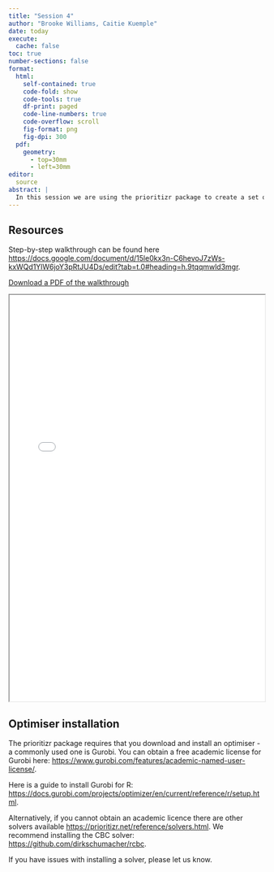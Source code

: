 ```yaml
---
title: "Session 4"
author: "Brooke Williams, Caitie Kuemple"
date: today
execute: 
  cache: false
toc: true
number-sections: false
format: 
  html:
    self-contained: true
    code-fold: show
    code-tools: true
    df-print: paged
    code-line-numbers: true
    code-overflow: scroll
    fig-format: png
    fig-dpi: 300
  pdf:
    geometry: 
      - top=30mm
      - left=30mm
editor:
  source
abstract: |
  In this session we are using the prioritizr package to create a set of conservation scenarios for protecting the future distribution of koalas in the SEQ region. 
---
```


## Resources

Step-by-step walkthrough can be found here [https://docs.google.com/document/d/15le0kx3n-C6hevoJ7zWs-kxWQd1YlW6joY3pRtJU4Ds/edit?tab=t.0#heading=h.9tqqmwld3mgr](https://docs.google.com/document/d/15le0kx3n-C6hevoJ7zWs-kxWQd1YlW6joY3pRtJU4Ds/edit?tab=t.0#heading=h.9tqqmwld3mgr).

[Download a PDF of the walkthrough](Intro to SCP ICCB workshop.pdf){target="_blank"}

<iframe src="Intro to SCP ICCB workshop.pdf" width="100%" height="800px"></iframe>

## Optimiser installation

The prioritizr package requires that you download and install an optimiser - a commonly used one is Gurobi. You can obtain a free academic license for Gurobi here: [https://www.gurobi.com/features/academic-named-user-license/](https://www.gurobi.com/features/academic-named-user-license/). 

Here is a guide to install Gurobi for R: [https://docs.gurobi.com/projects/optimizer/en/current/reference/r/setup.html](https://docs.gurobi.com/projects/optimizer/en/current/reference/r/setup.html). 

Alternatively, if you cannot obtain an academic licence there are other solvers available [https://prioritizr.net/reference/solvers.html](https://prioritizr.net/reference/solvers.html). We recommend installing the CBC solver: [https://github.com/dirkschumacher/rcbc](https://github.com/dirkschumacher/rcbc). 

If you have issues with installing a solver, please let us know.

